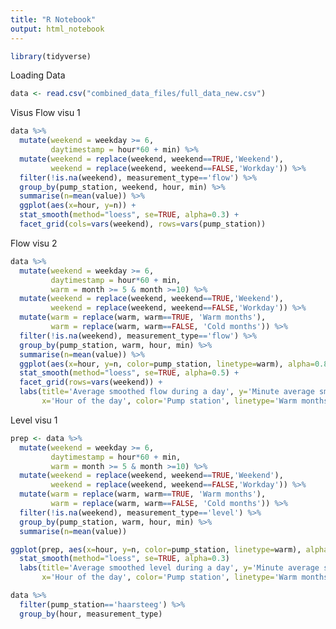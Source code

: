 ```yaml
---
title: "R Notebook"
output: html_notebook
---
```



```r
library(tidyverse)
```

Loading Data
```r
data <- read.csv("combined_data_files/full_data_new.csv")
```

Visus
Flow visu 1
```r
data %>%
  mutate(weekend = weekday >= 6, 
         daytimestamp = hour*60 + min) %>%
  mutate(weekend = replace(weekend, weekend==TRUE,'Weekend'),
         weekend = replace(weekend, weekend==FALSE,'Workday')) %>%
  filter(!is.na(weekend), measurement_type=='flow') %>%
  group_by(pump_station, weekend, hour, min) %>%
  summarise(n=mean(value)) %>%
  ggplot(aes(x=hour, y=n)) +
  stat_smooth(method="loess", se=TRUE, alpha=0.3) + 
  facet_grid(cols=vars(weekend), rows=vars(pump_station))

```
Flow visu 2
```r
data %>%
  mutate(weekend = weekday >= 6, 
         daytimestamp = hour*60 + min,
         warm = month >= 5 & month >=10) %>%
  mutate(weekend = replace(weekend, weekend==TRUE,'Weekend'),
         weekend = replace(weekend, weekend==FALSE,'Workday')) %>%
  mutate(warm = replace(warm, warm==TRUE, 'Warm months'),
         warm = replace(warm, warm==FALSE, 'Cold months')) %>%
  filter(!is.na(weekend), measurement_type=='flow') %>%
  group_by(pump_station, warm, hour, min) %>%
  summarise(n=mean(value)) %>%
  ggplot(aes(x=hour, y=n, color=pump_station, linetype=warm), alpha=0.8) +
  stat_smooth(method="loess", se=TRUE, alpha=0.5) + 
  facet_grid(rows=vars(weekend)) +
  labs(title='Average smoothed flow during a day', y='Minute average smoothed flow',
       x='Hour of the day', color='Pump station', linetype='Warm months (Mar-Oct)')
```

Level visu 1
```r
prep <- data %>%
  mutate(weekend = weekday >= 6, 
         daytimestamp = hour*60 + min,
         warm = month >= 5 & month >=10) %>%
  mutate(weekend = replace(weekend, weekend==TRUE,'Weekend'),
         weekend = replace(weekend, weekend==FALSE,'Workday')) %>%
  mutate(warm = replace(warm, warm==TRUE, 'Warm months'),
         warm = replace(warm, warm==FALSE, 'Cold months')) %>%
  filter(!is.na(weekend), measurement_type=='level') %>%
  group_by(pump_station, warm, hour, min) %>%
  summarise(n=mean(value))

ggplot(prep, aes(x=hour, y=n, color=pump_station, linetype=warm), alpha=0.5) +
  stat_smooth(method="loess", se=TRUE, alpha=0.3)
  labs(title='Average smoothed level during a day', y='Minute average smoothed level',
       x='Hour of the day', color='Pump station', linetype='Warm months (Mar-Oct)')
```

```r
data %>%
  filter(pump_station=='haarsteeg') %>%
  group_by(hour, measurement_type)

```

```r
```

